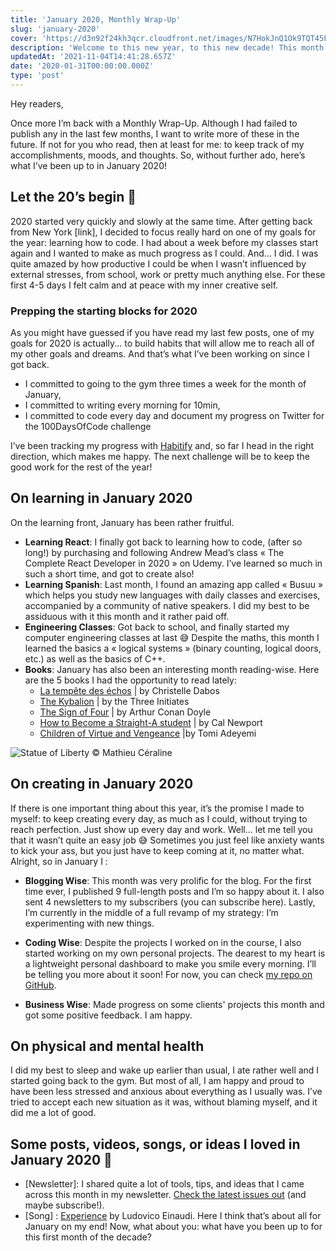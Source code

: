 ```yaml
---
title: 'January 2020, Monthly Wrap-Up'
slug: 'january-2020'
cover: 'https://d3n92f24kh3qcr.cloudfront.net/images/N7HokJnQ1Ok9TQT45FOT.jpg'
description: 'Welcome to this new year, to this new decade! This month was quite exciting for me so, here’s what I’ve been up to in January 2020!'
updatedAt: '2021-11-04T14:41:28.657Z'
date: '2020-01-31T00:00:00.000Z'
type: 'post'
---
```


Hey readers,

Once more I’m back with a Monthly Wrap-Up. Although I had failed to publish any in the last few months, I want to write more of these in the future. If not for you who read, then at least for me: to keep track of my accomplishments, moods, and thoughts. So, without further ado, here’s what I’ve been up to in January 2020!

## Let the 20’s begin 🚀

2020 started very quickly and slowly at the same time. After getting back from New York \[link\], I decided to focus really hard on one of my goals for the year: learning how to code. I had about a week before my classes start again and I wanted to make as much progress as I could. And... I did. I was quite amazed by how productive I could be when I wasn’t influenced by external stresses, from school, work or pretty much anything else. For these first 4-5 days I felt calm and at peace with my inner creative self.

### Prepping the starting blocks for 2020

As you might have guessed if you have read my last few posts, one of my goals for 2020 is actually... to build habits that will allow me to reach all of my other goals and dreams. And that’s what I’ve been working on since I got back.

-   I committed to going to the gym three times a week for the month of January,
-   I committed to writing every morning for 10min,
-   I committed to code every day and document my progress on Twitter for the 100DaysOfCode challenge

I’ve been tracking my progress with [Habitify](https://www.habitify.me/) and, so far I head in the right direction, which makes me happy. The next challenge will be to keep the good work for the rest of the year!

## On learning in January 2020

On the learning front, January has been rather fruitful.

-   **Learning React**: I finally got back to learning how to code, (after so long!) by purchasing and following Andrew Mead’s class « The Complete React Developer in 2020 » on Udemy. I’ve learned so much in such a short time, and got to create also!
-   **Learning Spanish**: Last month, I found an amazing app called « Busuu » which helps you study new languages with daily classes and exercises, accompanied by a community of native speakers. I did my best to be assiduous with it this month and it rather paid off.
-   **Engineering Classes**: Got back to school, and finally started my computer engineering classes at last 😅 Despite the maths, this month I learned the basics a « logical systems » (binary counting, logical doors, etc.) as well as the basics of C++.
-   **Books**: January has also been an interesting month reading-wise. Here are the 5 books I had the opportunity to read lately:
    -   [La tempête des échos](https://amzn.to/38Rmk71) | by Christelle Dabos
    -   [The Kybalion](https://amzn.to/2TX92RX) | by the Three Initiates
    -   [The Sign of Four](https://amzn.to/30VHCgN) | by Arthur Conan Doyle
    -   [How to Become a Straight-A student](https://amzn.to/2RvFLwi) | by Cal Newport
    -   [Children of Virtue and Vengeance](https://amzn.to/2RPng4O) |by Tomi Adeyemi

![Statue of Liberty © Mathieu Céraline](https://d3n92f24kh3qcr.cloudfront.net/images/zs2e6XrpSmur5hk6AJpt.jpg)

## On creating in January 2020

If there is one important thing about this year, it’s the promise I made to myself: to keep creating every day, as much as I could, without trying to reach perfection. Just show up every day and work. Well... let me tell you that it wasn’t quite an easy job 😅 Sometimes you just feel like anxiety wants to kick your ass, but you just have to keep coming at it, no matter what. Alright, so in January I :

-   **Blogging Wise**: This month was very prolific for the blog. For the first time ever, I published 9 full-length posts and I’m so happy about it. I also sent 4 newsletters to my subscribers (you can subscribe here). Lastly, I’m currently in the middle of a full revamp of my strategy: I’m experimenting with new things.

-   **Coding Wise**: Despite the projects I worked on in the course, I also started working on my own personal projects. The dearest to my heart is a lightweight personal dashboard to make you smile every morning. I’ll be telling you more about it soon! For now, you can check [my repo on GitHub](https://github.com/mathcrln/nova-static).

-   **Business Wise**: Made progress on some clients' projects this month and got some positive feedback. I am happy.

## On physical and mental health

I did my best to sleep and wake up earlier than usual, I ate rather well and I started going back to the gym. But most of all, I am happy and proud to have been less stressed and anxious about everything as I usually was. I’ve tried to accept each new situation as it was, without blaming myself, and it did me a lot of good.

## Some posts, videos, songs, or ideas I loved in January 2020 💛

-   \[Newsletter\]: I shared quite a lot of tools, tips, and ideas that I came across this month in my newsletter. [Check the latest issues out](https://us14.campaign-archive.com/home/?u=46f3d8f20bd328d717295b4c2&id=9a7d2125d5) (and maybe subscribe!).
-   \[Song\] : [Experience](https://www.youtube.com/watch?v=91sFlP6aa5Q) by Ludovico Einaudi. Here I think that’s about all for January on my end! Now, what about you: what have you been up to for this first month of the decade?
